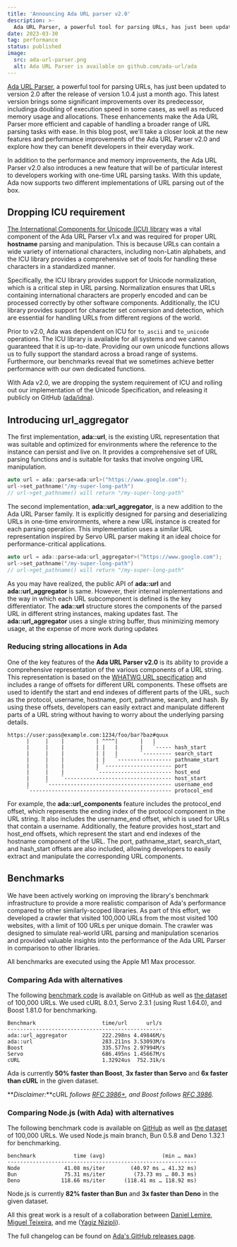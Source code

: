 ```yaml
---
title: 'Announcing Ada URL parser v2.0'
description: >-
  Ada URL Parser, a powerful tool for parsing URLs, has just been updated to version 2.0 after the release of version 1.0.4 just a month ago.
date: 2023-03-30
tag: performance
status: published
image:
  src: ada-url-parser.png
  alt: Ada URL Parser is available on github.com/ada-url/ada
---
```


[Ada URL Parser](https://github.com/ada-url/ada), a powerful tool for parsing URLs, has just been updated to version 2.0 after the release of version 1.0.4 just a month ago. This latest version brings some significant improvements over its predecessor, includinga doubling of execution speed in some cases, as well as reduced memory usage and allocations. These enhancements make the Ada URL Parser more efficient and capable of handling a broader range of URL parsing tasks with ease. In this blog post, we'll take a closer look at the new features and performance improvements of the Ada URL Parser v2.0 and explore how they can benefit developers in their everyday work.

In addition to the performance and memory improvements, the Ada URL Parser v2.0 also introduces a new feature that will be of particular interest to developers working with one-time URL parsing tasks. With this update, Ada now supports two different implementations of URL parsing out of the box.

## Dropping ICU requirement

[The International Components for Unicode (ICU) library](https://icu.unicode.org/) was a vital component of the Ada URL Parser v1.x and was required for proper URL **hostname** parsing and manipulation. This is because URLs can contain a wide variety of international characters, including non-Latin alphabets, and the ICU library provides a comprehensive set of tools for handling these characters in a standardized manner.

Specifically, the ICU library provides support for Unicode normalization, which is a critical step in URL parsing. Normalization ensures that URLs containing international characters are properly encoded and can be processed correctly by other software components. Additionally, the ICU library provides support for character set conversion and detection, which are essential for handling URLs from different regions of the world.

Prior to v2.0, Ada was dependent on ICU for `to_ascii` and `to_unicode` operations. The ICU library is available for all systems and we cannot guaranteed that it is up-to-date. Providing our own unicode functions allows us to fully support the standard across a broad range of systems. Furthermore, our benchmarks reveal that we sometimes achieve better performance with our own dedicated functions.

With Ada v2.0, we are dropping the system requirement of ICU and rolling out our implementation of the Unicode Specification, and releasing it publicly on GitHub ([ada/idna](https://github.com/ada-url/idna)).

## Introducing url\_aggregator

The first implementation, **ada::url**, is the existing URL representation that was suitable and optimized for environments where the reference to the instance can persist and live on. It provides a comprehensive set of URL parsing functions and is suitable for tasks that involve ongoing URL manipulation.

```cpp title="ada::url example"
auto url = ada::parse<ada:url>("https://www.google.com");
url->set_pathname("/my-super-long-path")
// url->get_pathname() will return "/my-super-long-path"
```

The second implementation, **ada::url\_aggregator**, is a new addition to the Ada URL Parser family. It is explicitly designed for parsing and deserializing URLs in one-time environments, where a new URL instance is created for each parsing operation. This implementation uses a similar URL representation inspired by Servo URL parser making it an ideal choice for performance-critical applications.

```cpp title="ada::url_aggregator example"
auto url = ada::parse<ada:url_aggregator>("https://www.google.com");
url->set_pathname("/my-super-long-path")
// url->get_pathname() will return "/my-super-long-path"
```

As you may have realized, the public API of **ada::url** and **ada::url\_aggregator** is same. However, their internal implementations and the way in which each URL subcomponent is defined is the key differentiator. The **ada::url** structure stores the components of the parsed URL in different string instances, making updates fast. The **ada::url\_aggregator** uses a single string buffer, thus minimizing memory usage, at the expense of more work during updates

### Reducing string allocations in Ada

One of the key features of the **Ada URL Parser v2.0** is its ability to provide a comprehensive representation of the various components of a URL string. This representation is based on the [WHATWG URL specification](https://url.spec.whatwg.org/) and includes a range of offsets for different URL components. These offsets are used to identify the start and end indexes of different parts of the URL, such as the protocol, username, hostname, port, pathname, search, and hash. By using these offsets, developers can easily extract and manipulate different parts of a URL string without having to worry about the underlying parsing details.

```plaintext title="URL Components structure"
https://user:pass@example.com:1234/foo/bar?baz#quux
      |     |    |          | ^^^^|       |   |
      |     |    |          | |   |       |   `----- hash_start
      |     |    |          | |   |       `--------- search_start
      |     |    |          | |   `----------------- pathname_start
      |     |    |          | `--------------------- port
      |     |    |          `----------------------- host_end
      |     |    `---------------------------------- host_start
      |     `--------------------------------------- username_end
      `--------------------------------------------- protocol_end
```

For example, the **ada::url\_components** feature includes the protocol\_end offset, which represents the ending index of the protocol component in the URL string. It also includes the username\_end offset, which is used for URLs that contain a username. Additionally, the feature provides host\_start and host\_end offsets, which represent the start and end indexes of the hostname component of the URL. The port, pathname\_start, search\_start, and hash\_start offsets are also included, allowing developers to easily extract and manipulate the corresponding URL components.

## Benchmarks

We have been actively working on improving the library's benchmark infrastructure to provide a more realistic comparison of Ada's performance compared to other similarly-scoped libraries. As part of this effort, we developed a crawler that visited 100,000 URLs from the most visited 100 websites, with a limit of 100 URLs per unique domain. The crawler was designed to simulate real-world URL parsing and manipulation scenarios and provided valuable insights into the performance of the Ada URL Parser in comparison to other libraries.

All benchmarks are executed using the Apple M1 Max processor.

### Comparing Ada with alternatives

The following [benchmark code](https://github.com/ada-url/ada/tree/main/benchmarks) is available on GitHub as well as [the dataset](https://github.com/ada-url/url-dataset) of 100,000 URLs. We used cURL 8.0.1, Servo 2.3.1 (using Rust 1.64.0), and Boost 1.81.0 for benchmarking.

```plaintext title="Benchmark results of Ada"
Benchmark                     time/url      url/s
-------------------------------------------------
ada::url_aggregator           222.298ns 4.49846M/s
ada::url                      283.211ns 3.53093M/s
Boost                         335.577ns 2.97994M/s
Servo                         686.495ns 1.45667M/s
cURL                          1.32924us  752.31k/s
```

Ada is currently **50% faster than Boost**, **3x faster than Servo** and **6x faster than cURL** in the given dataset.

**_Disclaimer:_**cURL _follows [RFC 3986+](https://curl.se/docs/url-syntax.html), and Boost follows [RFC 3986](https://www.rfc-editor.org/rfc/rfc3986)._

### Comparing Node.js (with Ada) with alternatives

The following benchmark code is available on [GitHub](https://github.com/anonrig/node-benchmarks/tree/main/url) as well as [the dataset](https://github.com/ada-url/url-dataset) of 100,000 URLs. We used Node.js main branch, Bun 0.5.8 and Deno 1.32.1 for benchmarking.

```plaintext title="Comparing Node.js with Bun and Deno"
benchmark            time (avg)                  (min … max)
------------------------------------------------------------
Node              41.08 ms/iter        (40.97 ms … 41.32 ms)
Bun               75.31 ms/iter         (73.73 ms … 80.3 ms)
Deno             118.66 ms/iter      (118.41 ms … 118.92 ms)
```

Node.js is currently **82% faster than Bun** and **3x faster than Deno** in the given dataset.

All this great work is a result of a collaboration between [Daniel Lemire](https://github.com/lemire), [Miguel Teixeira](https://github.com/miguelteixeiraa), and me ([Yagiz Nizipli](https://github.com/anonrig)).

The full changelog can be found on [Ada's GitHub releases page](https://github.com/ada-url/ada/releases).
